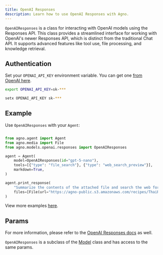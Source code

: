 ```yaml
---
title: OpenAI Responses
description: Learn how to use OpenAI Responses with Agno.
---
```


`OpenAIResponses` is a class for interacting with OpenAI models using the Responses API. This class provides a streamlined interface for working with OpenAI's newer Responses API, which is distinct from the traditional Chat API. It supports advanced features like tool use, file processing, and knowledge retrieval.

## Authentication

Set your `OPENAI_API_KEY` environment variable. You can get one [from OpenAI here](https://platform.openai.com/account/api-keys).

<CodeGroup>

```bash Mac
export OPENAI_API_KEY=sk-***
```

```bash Windows
setx OPENAI_API_KEY sk-***
```

</CodeGroup>

## Example

Use `OpenAIResponses` with your `Agent`:

<CodeGroup>

```python agent.py

from agno.agent import Agent
from agno.media import File
from agno.models.openai.responses import OpenAIResponses

agent = Agent(
    model=OpenAIResponses(id="gpt-5-nano"),
    tools=[{"type": "file_search"}, {"type": "web_search_preview"}],
    markdown=True,
)

agent.print_response(
    "Summarize the contents of the attached file and search the web for more information.",
    files=[File(url="https://agno-public.s3.amazonaws.com/recipes/ThaiRecipes.pdf")],
)

```

</CodeGroup>

<Note> View more examples [here](/examples/models/openai/responses/basic). </Note>

## Params

For more information, please refer to the [OpenAI Responses docs](https://platform.openai.com/docs/api-reference/responses) as well.

<Snippet file="model-openai-responses-params.mdx" />

`OpenAIResponses` is a subclass of the [Model](/reference/models/model) class and has access to the same params.

